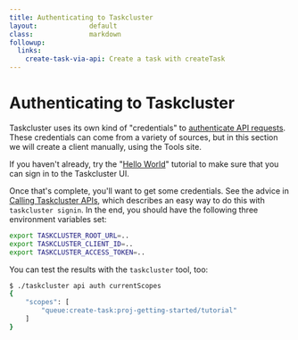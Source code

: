 ```yaml
---
title: Authenticating to Taskcluster
layout:             default
class:              markdown
followup:
  links:
    create-task-via-api: Create a task with createTask
---
```



# Authenticating to Taskcluster

Taskcluster uses its own kind of "credentials" to [authenticate API
requests](/docs/manual/design/apis). These credentials can come from a variety of
sources, but in this section we will create a client manually, using the Tools
site.

If you haven't already, try the "[Hello World](hello-world)" tutorial to make
sure that you can sign in to the Taskcluster UI.

Once that's complete, you'll want to get some credentials.  See the advice in [Calling Taskcluster APIs](/docs/manual/using/api), which describes an easy way to do this with `taskcluster signin`.
In the end, you should have the following three environment variables set:

```bash
export TASKCLUSTER_ROOT_URL=..
export TASKCLUSTER_CLIENT_ID=..
export TASKCLUSTER_ACCESS_TOKEN=..
```

You can test the results with the `taskcluster` tool, too:

```bash
$ ./taskcluster api auth currentScopes
{
    "scopes": [
        "queue:create-task:proj-getting-started/tutorial"
    ]
}
```
